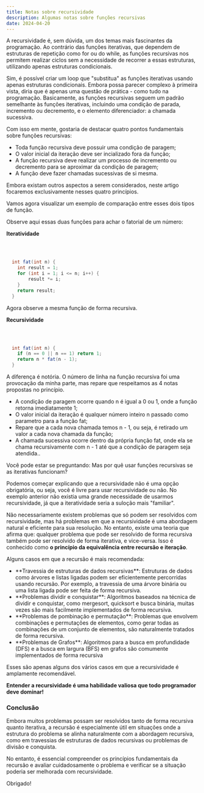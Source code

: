 ```yaml
---
title: Notas sobre recursividade    
description: Algumas notas sobre funções recursivas
date: 2024-04-20
---
```


A recursividade é, sem dúvida, um dos temas mais fascinantes da programação. Ao contrário das funções iterativas, que dependem de estruturas de repetição como for ou do while, as funções recursivas nos permitem realizar ciclos sem a necessidade de recorrer a essas estruturas, utilizando apenas estruturas condicionais.

Sim, é possível criar um loop que "substitua" as funções iterativas usando apenas estruturas condicionais. Embora possa parecer complexo à primeira vista, diria que é apenas uma questão de prática - como tudo na programação. Basicamente, as funções recursivas seguem um padrão semelhante às funções iterativas, incluindo uma condição de parada, incremento ou decremento, e o elemento diferenciador: a chamada sucessiva.

Com isso em mente, gostaria de destacar quatro pontos fundamentais sobre funções recursivas:

<ul className="flex flex-col gap-3 mt-5" style={{ listStyle: 'disc', marginLeft: '20px'}}>
    <li className="list-disc text-[14.9px]">Toda função recursiva deve possuir uma condição de paragem;</li>
    <li className="list-disc text-[14.9px]">O valor inicial da iteração deve ser incializado fora da função;</li>
    <li className="list-disc text-[14.9px]">A função recursiva deve realizar um processo de incremento ou decremento para se aproximar da condição de paragem;</li>
    <li className="list-disc text-[14.9px]">A função deve fazer chamadas sucessivas de si mesma.</li>
</ul>

Embora existam outros aspectos a serem considerados, neste artigo focaremos exclusivamente nesses quatro princípios.

Vamos agora visualizar um exemplo de comparação entre esses dois tipos de função. 

Observe aqui essas duas funções para achar o fatorial de um número:

**Iteratividade**

<br />

```java

  int fat(int n) {
    int result = 1;
    for (int i = 1; i <= n; i++) {
    	result *= i;
    }
    return result;
  }

```

Agora observe a mesma função de forma recursiva.

**Recursividade**

<br />

```java

  int fat(int n) {
    if (n == 0 || n == 1) return 1;
    return n * fat(n - 1);
  }

```

A diferença é notória. O número de linha na função recursiva foi uma provocação da minha parte, mas repare que respeitamos as 4 notas propostas no princípio.

<ul className="flex flex-col gap-3 mt-5" style={{ listStyle: 'disc', marginLeft: '20px'}}>
    <li className="list-disc text-[14.9px]">A condição de paragem ocorre quando n é igual a 0 ou 1, onde a função retorna imediatamente 1;</li>
    <li className="list-disc text-[14.9px]">O valor inicial da iteração é qualquer número inteiro n passado como parametro para a função fat;</li>
    <li className="list-disc text-[14.9px]">Repare que a cada nova chamada temos n - 1, ou seja, é retirado um valor a cada nova chamada da função;</li>
    <li className="list-disc text-[14.9px]"> A chamada sucessiva ocorre dentro da própria função fat, onde ela se chama recursivamente com n - 1 até que a condição de paragem seja atendida..</li>
</ul>

Você pode estar se preguntando: Mas por quê usar funções recursivas se as iterativas funcionam?

Podemos começar explicando que a recursividade não é uma opção obrigatória, ou seja, você é livre para usar recursividade ou não. No exemplo anterior não existia uma grande necessidade de usarmos recursividade, já que a iteratividade seria a suloção mais "familiar".

Não necessariamente existem problemas que só podem ser resolvidos com recursividade, mas há problemas em que a recursividade é uma abordagem natural e eficiente para sua resolução. No entanto, existe uma teoria que afirma que: qualquer problema que pode ser resolvido de forma recursiva também pode ser resolvido de forma iterativa, e vice-versa. Isso é conhecido como **o princípio da equivalência entre recursão e iteração**.

Alguns casos em que a recursão é mais recomendada:

<ul className="flex flex-col gap-3 mt-5" style={{ listStyle: 'disc', marginLeft: '20px'}}>
<li className="list-disc text-[14.9px]">**Travessia de estruturas de dados recursivas**: Estruturas de dados como árvores e listas ligadas podem ser eficientemente percorridas usando recursão. Por exemplo, a travessia de uma árvore binária ou uma lista ligada pode ser feita de forma recursiva.</li>
<li className="list-disc text-[14.9px]">**Problemas dividir e conquistar**: Algoritmos baseados na técnica de dividir e conquistar, como mergesort, quicksort e busca binária, muitas vezes são mais facilmente implementados de forma recursiva.</li>
<li className="list-disc text-[14.9px]">**Problemas de pombinação e permutação**: Problemas que envolvem combinações e permutações de elementos, como gerar todas as combinações de um conjunto de elementos, são naturalmente tratados de forma recursiva.</li>
<li className="list-disc text-[14.9px]">**Problemas de Grafos**: Algoritmos para a busca em profundidade (DFS) e a busca em largura (BFS) em grafos são comumente implementados de forma recursiva</li>
</ul>

Esses são apenas alguns dos vários casos em que a recursividade é amplamente recomendável. 

**Entender a recursividade é uma habilidade valiosa que todo programador deve dominar!**

### Conclusão

Embora muitos problemas possam ser resolvidos tanto de forma recursiva quanto iterativa, a recursão é especialmente útil em situações onde a estrutura do problema se alinha naturalmente com a abordagem recursiva, como em travessias de estruturas de dados recursivas ou problemas de divisão e conquista. 

No entanto, é essencial compreender os princípios fundamentais da recursão e avaliar cuidadosamente o problema e verificar se a situação poderia ser melhorada com recursividade.

Obrigado!